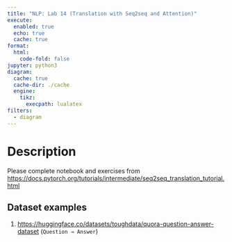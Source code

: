 ```yaml
---
title: "NLP: Lab 14 (Translation with Seq2seq and Attention)"
execute:
  enabled: true
  echo: true
  cache: true
format:
  html:
    code-fold: false
jupyter: python3
diagram:
  cache: true
  cache-dir: ./cache
  engine:
    tikz:
      execpath: lualatex
filters:
  - diagram
---
```


# Description
Please complete notebook and exercises from <https://docs.pytorch.org/tutorials/intermediate/seq2seq_translation_tutorial.html>

## Dataset examples

1. <https://huggingface.co/datasets/toughdata/quora-question-answer-dataset> (`Question → Answer`)
